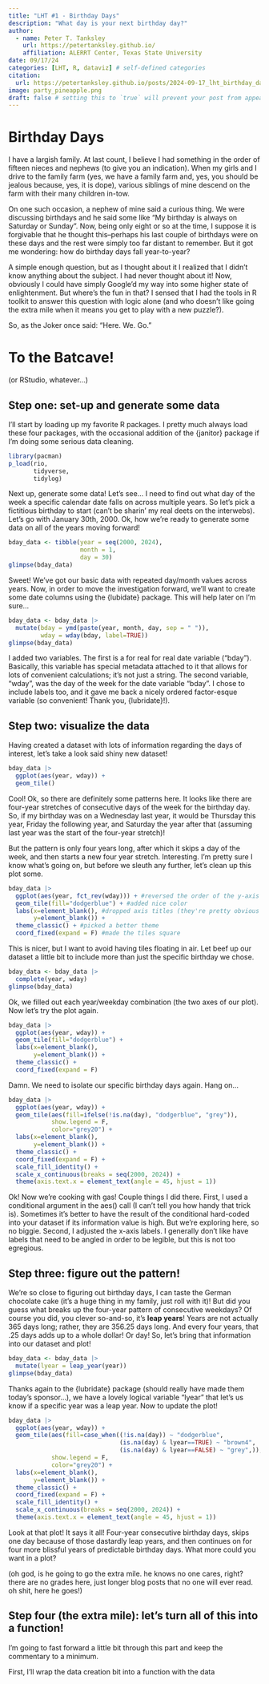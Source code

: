 ```yaml
---
title: "LHT #1 - Birthday Days"
description: "What day is your next birthday day?"
author:
  - name: Peter T. Tanksley
    url: https://petertanksley.github.io/
    affiliation: ALERRT Center, Texas State University
date: 09/17/24
categories: [LHT, R, dataviz] # self-defined categories
citation: 
  url: https://petertanksley.github.io/posts/2024-09-17_lht_birthday_day/ 
image: party_pineapple.png
draft: false # setting this to `true` will prevent your post from appearing on your listing page until you're ready!
---
```


# Birthday Days

I have a largish family. At last count, I believe I had something in the order of fifteen nieces and nephews (to give you an indication). When my girls and I drive to the family farm (yes, we have a family farm and, yes, you should be jealous because, yes, it is dope), various siblings of mine descend on the farm with their many children in-tow.

On one such occasion, a nephew of mine said a curious thing. We were discussing birthdays and he said some like "My birthday is always on Saturday or Sunday". Now, being only eight or so at the time, I suppose it is forgivable that he thought this–perhaps his last couple of birthdays were on these days and the rest were simply too far distant to remember. But it got me wondering: how do birthday days fall year-to-year?

A simple enough question, but as I thought about it I realized that I didn't know anything about the subject. I had never thought about it! Now, obviously I could have simply Google'd my way into some higher state of enlightenment. But where's the fun in that? I sensed that I had the tools in R toolkit to answer this question with logic alone (and who doesn't like going the extra mile when it means you get to play with a new puzzle?).

So, as the Joker once said: "Here. We. Go."

# To the Batcave!

(or RStudio, whatever...)

## Step one: set-up and generate some data

I'll start by loading up my favorite R packages. I pretty much always load these four packages, with the occasional addition of the {janitor} package if I'm doing some serious data cleaning.

```r
library(pacman)
p_load(rio, 
       tidyverse,
       tidylog)
```

Next up, generate some data! Let's see... I need to find out what day of the week a specific calendar date falls on across multiple years. So let's pick a fictitious birthday to start (can't be sharin' my real deets on the interwebs). Let's go with January 30th, 2000. Ok, how we're ready to generate some data on all of the years moving forward!

```r
bday_data <- tibble(year = seq(2000, 2024),
                    month = 1, 
                    day = 30)
glimpse(bday_data)
```

Sweet! We've got our basic data with repeated day/month values across years. Now, in order to move the investigation forward, we'll want to create some date columns using the {lubidate} package. This will help later on I'm sure...

```r
bday_data <- bday_data |> 
  mutate(bday = ymd(paste(year, month, day, sep = " ")),
         wday = wday(bday, label=TRUE))
glimpse(bday_data)
```

I added two variables. The first is a for real for real date variable ("bday"). Basically, this variable has special metadata attached to it that allows for lots of convenient calculations; it's not just a string. The second variable, "wday", was the day of the week for the date variable "bday". I chose to include labels too, and it gave me back a nicely ordered factor-esque variable (so convenient! Thank you, {lubridate}!).

## Step two: visualize the data

Having created a dataset with lots of information regarding the days of interest, let's take a look said shiny new dataset!

```r
bday_data |> 
  ggplot(aes(year, wday)) +
  geom_tile()
```

Cool! Ok, so there are definitely some patterns here. It looks like there are four-year stretches of consecutive days of the week for the birthday day. So, if my birthday was on a Wednesday last year, it would be Thursday this year, Friday the following year, and Saturday the year after that (assuming last year was the start of the four-year stretch)!

But the pattern is only four years long, after which it skips a day of the week, and then starts a new four year stretch. Interesting. I'm pretty sure I know what's going on, but before we sleuth any further, let's clean up this plot some.

```r
bday_data |> 
  ggplot(aes(year, fct_rev(wday))) + #reversed the order of the y-axis
  geom_tile(fill="dodgerblue") + #added nice color
  labs(x=element_blank(), #dropped axis titles (they're pretty obvious anyway)
       y=element_blank()) +
  theme_classic() + #picked a better theme
  coord_fixed(expand = F) #made the tiles square
```

This is nicer, but I want to avoid having tiles floating in air. Let beef up our dataset a little bit to include more than just the specific birthday we chose.

```r
bday_data <- bday_data |> 
  complete(year, wday)
glimpse(bday_data)


```

Ok, we filled out each year/weekday combination (the two axes of our plot). Now let's try the plot again.

```r
bday_data |> 
  ggplot(aes(year, wday)) +
  geom_tile(fill="dodgerblue") +
  labs(x=element_blank(),
       y=element_blank()) +
  theme_classic() +
  coord_fixed(expand = F)
```

Damn. We need to isolate our specific birthday days again. Hang on...

```r
bday_data |> 
  ggplot(aes(year, wday)) +
  geom_tile(aes(fill=ifelse(!is.na(day), "dodgerblue", "grey")), 
            show.legend = F,
            color="grey20") +
  labs(x=element_blank(),
       y=element_blank()) +
  theme_classic() +
  coord_fixed(expand = F) +
  scale_fill_identity() +
  scale_x_continuous(breaks = seq(2000, 2024)) +
  theme(axis.text.x = element_text(angle = 45, hjust = 1))
```

Ok! Now we're cooking with gas! Couple things I did there. First, I used a conditional argument in the aes() call (I can't tell you how handy that trick is). Sometimes it's better to have the result of the conditional hard-coded into your dataset if its information value is high. But we're exploring here, so no biggie. Second, I adjusted the x-axis labels. I generally don't like have labels that need to be angled in order to be legible, but this is not too egregious.

## Step three: figure out the pattern!

We're so close to figuring out birthday days, I can taste the German chocolate cake (it's a huge thing in my family, just roll with it)! But did you guess what breaks up the four-year pattern of consecutive weekdays? Of course you did, you clever so-and-so, it's **leap years**! Years are not actually 365 days long; rather, they are 356.25 days long. And every four years, that .25 days adds up to a whole dollar! Or day! So, let's bring that information into our dataset and plot!

```r
bday_data <- bday_data |> 
  mutate(lyear = leap_year(year))
glimpse(bday_data)
```

Thanks again to the {lubridate} package (should really have made them today's sponsor...), we have a lovely logical variable "lyear" that let's us know if a specific year was a leap year. Now to update the plot!

```r
bday_data |> 
  ggplot(aes(year, wday)) +
  geom_tile(aes(fill=case_when((!is.na(day)) ~ "dodgerblue",
                               (is.na(day) & lyear==TRUE) ~ "brown4",
                               (is.na(day) & lyear==FALSE) ~ "grey",)), 
            show.legend = F,
            color="grey20") +
  labs(x=element_blank(),
       y=element_blank()) +
  theme_classic() +
  coord_fixed(expand = F) +
  scale_fill_identity() +
  scale_x_continuous(breaks = seq(2000, 2024)) +
  theme(axis.text.x = element_text(angle = 45, hjust = 1))
```

Look at that plot! It says it all! Four-year consecutive birthday days, skips one day because of those dastardly leap years, and then continues on for four more blissful years of predictable birthday days. What more could you want in a plot?

(oh god, is he going to go the extra mile. he knows no one cares, right? there are no grades here, just longer blog posts that no one will ever read. oh shit, here he goes!)

## Step four (the extra mile): let's turn all of this into a function!

I'm going to fast forward a little bit through this part and keep the commentary to a minimum.

First, I'll wrap the data creation bit into a function with the data
